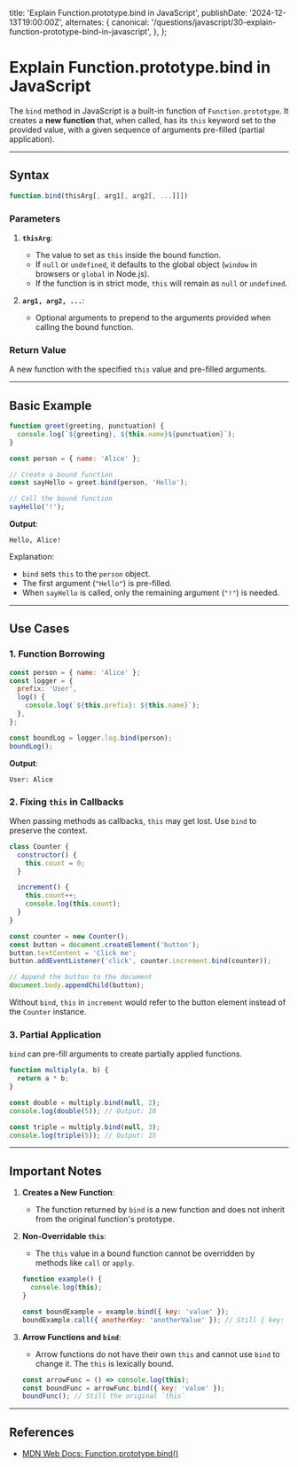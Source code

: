 
  title: 'Explain Function.prototype.bind in JavaScript',
  publishDate: '2024-12-13T19:00:00Z',
  alternates: {
    canonical:
      '/questions/javascript/30-explain-function-prototype-bind-in-javascript',
  },
};

# Explain Function.prototype.bind in JavaScript

The `bind` method in JavaScript is a built-in function of `Function.prototype`. It creates a **new function** that, when called, has its `this` keyword set to the provided value, with a given sequence of arguments pre-filled (partial application).

---

## **Syntax**

```javascript
function.bind(thisArg[, arg1[, arg2[, ...]]])
```

### **Parameters**

1. **`thisArg`**:

   - The value to set as `this` inside the bound function.
   - If `null` or `undefined`, it defaults to the global object (`window` in browsers or `global` in Node.js).
   - If the function is in strict mode, `this` will remain as `null` or `undefined`.

2. **`arg1, arg2, ...`**:
   - Optional arguments to prepend to the arguments provided when calling the bound function.

### **Return Value**

A new function with the specified `this` value and pre-filled arguments.

---

## **Basic Example**

```javascript
function greet(greeting, punctuation) {
  console.log(`${greeting}, ${this.name}${punctuation}`);
}

const person = { name: 'Alice' };

// Create a bound function
const sayHello = greet.bind(person, 'Hello');

// Call the bound function
sayHello('!');
```

**Output**:

```
Hello, Alice!
```

Explanation:

- `bind` sets `this` to the `person` object.
- The first argument (`"Hello"`) is pre-filled.
- When `sayHello` is called, only the remaining argument (`"!"`) is needed.

---

## **Use Cases**

### 1. **Function Borrowing**

```javascript
const person = { name: 'Alice' };
const logger = {
  prefix: 'User',
  log() {
    console.log(`${this.prefix}: ${this.name}`);
  },
};

const boundLog = logger.log.bind(person);
boundLog();
```

**Output**:

```
User: Alice
```

### 2. **Fixing `this` in Callbacks**

When passing methods as callbacks, `this` may get lost. Use `bind` to preserve the context.

```javascript
class Counter {
  constructor() {
    this.count = 0;
  }

  increment() {
    this.count++;
    console.log(this.count);
  }
}

const counter = new Counter();
const button = document.createElement('button');
button.textContent = 'Click me';
button.addEventListener('click', counter.increment.bind(counter));

// Append the button to the document
document.body.appendChild(button);
```

Without `bind`, `this` in `increment` would refer to the button element instead of the `Counter` instance.

### 3. **Partial Application**

`bind` can pre-fill arguments to create partially applied functions.

```javascript
function multiply(a, b) {
  return a * b;
}

const double = multiply.bind(null, 2);
console.log(double(5)); // Output: 10

const triple = multiply.bind(null, 3);
console.log(triple(5)); // Output: 15
```

---

## **Important Notes**

1. **Creates a New Function**:

   - The function returned by `bind` is a new function and does not inherit from the original function's prototype.

2. **Non-Overridable `this`**:

   - The `this` value in a bound function cannot be overridden by methods like `call` or `apply`.

   ```javascript
   function example() {
     console.log(this);
   }

   const boundExample = example.bind({ key: 'value' });
   boundExample.call({ anotherKey: 'anotherValue' }); // Still { key: "value" }
   ```

3. **Arrow Functions and `bind`**:

   - Arrow functions do not have their own `this` and cannot use `bind` to change it. The `this` is lexically bound.

   ```javascript
   const arrowFunc = () => console.log(this);
   const boundFunc = arrowFunc.bind({ key: 'value' });
   boundFunc(); // Still the original `this`
   ```

---

## **References**

- [MDN Web Docs: Function.prototype.bind()](https://developer.mozilla.org/en-US/docs/Web/JavaScript/Reference/Global_Objects/Function/bind)

<GithubEdit link='/questions/javascript/30-explain-function-prototype-bind-in-javascript/page.mdx' />
